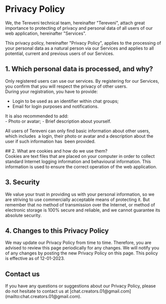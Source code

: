 # Privacy Policy

We, the Tereveni technical team, hereinafter "Tereveni", attach great
importance to protecting of privacy and personal data of all users of our web
application, hereinafter "Services".

This privacy policy, hereinafter "Privacy Policy", applies to the processing of
your personal data as a natural person via our Services and applies to all
potential, current and previous users of our Services.

## 1. Which personal data is processed, and why?

<div className="ml-5">
  Only registered users can use our services. By registering for our Services,
  you confirm that you will respect the privacy of other users.

  <div className="-mb-5">
    During your registration, you have to provide:
  </div>

  - Login to be used as an identifier within chat groups;
  - Email for login purposes and notifications.

   <div className="-mb-5">
    It is also recommended to add:
   </div>
   - Photo or avatar;
   - Brief description about yourself.

  All users of Tereveni can only find basic information about other users,
  which includes  a login, their photo or avatar and a description about the
  user if such information has  been provided.

</div>
## 2. What are cookies and how do we use them?

<div className="ml-5">
  Cookies are text files that are placed on your computer in order to collect
  standard Internet logging information and behavioural information. This
  information is used to ensure the correct operation of the web application.
</div>

## 3. Security

<div className="ml-5">
  We value your trust in providing us with your personal information, so we are
  striving to use commercially acceptable means of protecting it. But remember
  that no method of transmission over the Internet, or method of electronic
  storage is 100% secure and reliable, and we cannot guarantee its absolute
  security.
</div>

## 4. Changes to this Privacy Policy

<div className="ml-5">
  We may update our Privacy Policy from time to time. Therefore, you are
  advised to review this page periodically for any changes. We will notify you
  of any changes by posting the new Privacy Policy on this page. This policy is
  effective as of 12-01-2023.
</div>

## Contact us

<div className="-mt-2">
  If you have any questions or suggestions about our Privacy Policy, please do
  not hesitate to contact us at
  [chat.creators.01@gmail.com](mailto:chat.creators.01@gmail.com).
</div>
